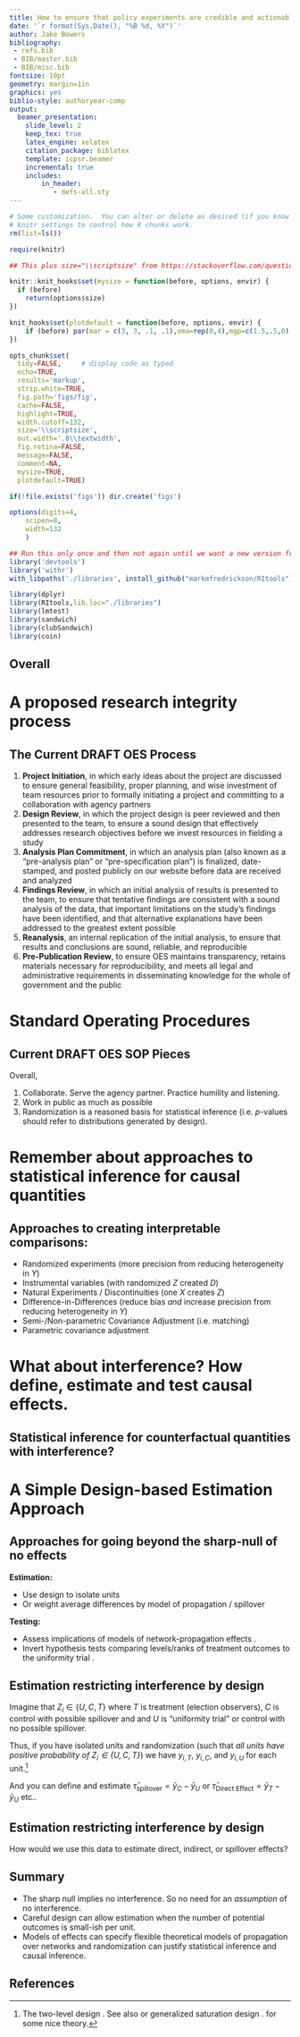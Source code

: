 ```yaml
---
title: How to ensure that policy experiments are credible and actionable
date: '`r format(Sys.Date(), "%B %d, %Y")`'
author: Jake Bowers
bibliography:
 - refs.bib
 - BIB/master.bib
 - BIB/misc.bib
fontsize: 10pt
geometry: margin=1in
graphics: yes
biblio-style: authoryear-comp
output:
  beamer_presentation:
    slide_level: 2
    keep_tex: true
    latex_engine: xelatex
    citation_package: biblatex
    template: icpsr.beamer
    incremental: true
    includes:
        in_header:
           - defs-all.sty
---
```



<!-- Make this document using library(rmarkdown); render("day12.Rmd") -->


```r
# Some customization.  You can alter or delete as desired (if you know what you are doing).
# knitr settings to control how R chunks work.
rm(list=ls())

require(knitr)

## This plus size="\\scriptsize" from https://stackoverflow.com/questions/26372138/beamer-presentation-rstudio-change-font-size-for-chunk

knitr::knit_hooks$set(mysize = function(before, options, envir) {
  if (before)
    return(options$size)
})

knit_hooks$set(plotdefault = function(before, options, envir) {
    if (before) par(mar = c(3, 3, .1, .1),oma=rep(0,4),mgp=c(1.5,.5,0))
})

opts_chunk$set(
  tidy=FALSE,     # display code as typed
  echo=TRUE,
  results='markup',
  strip.white=TRUE,
  fig.path='figs/fig',
  cache=FALSE,
  highlight=TRUE,
  width.cutoff=132,
  size='\\scriptsize',
  out.width='.8\\textwidth',
  fig.retina=FALSE,
  message=FALSE,
  comment=NA,
  mysize=TRUE,
  plotdefault=TRUE)

if(!file.exists('figs')) dir.create('figs')

options(digits=4,
	scipen=8,
	width=132
	)
```

```r
## Run this only once and then not again until we want a new version from github
library('devtools')
library('withr')
with_libpaths('./libraries', install_github("markmfredrickson/RItools"), 'pre')
```

```r
library(dplyr)
library(RItools,lib.loc="./libraries")
library(lmtest)
library(sandwich)
library(clubSandwich)
library(coin)
```

## Overall

\begin{enumerate}
\item 
\item 
\item 
\item 
\item 
\end{enumerate}


# A proposed research integrity process

## The Current DRAFT OES Process

 1.  **Project Initiation**, in which early ideas about the project are discussed to ensure general feasibility, proper planning, and wise investment of team resources prior to formally initiating a project and committing to a collaboration with agency partners
 2.  **Design Review**, in which the project design is peer reviewed and then presented to the team, to ensure a sound design that effectively addresses research objectives before we invest resources in fielding a study
 3. **Analysis Plan Commitment**, in which an analysis plan (also known as a “pre-analysis plan” or “pre-specification plan”) is finalized, date-stamped, and posted publicly on our website before data are received and analyzed
 4.  **Findings Review**, in which an initial analysis of results is presented to the team, to ensure that tentative findings are consistent with a sound analysis of the data, that important limitations on the study’s findings have been identified, and that alternative explanations have been addressed to the greatest extent possible
 5.  **Reanalysis**, an internal replication of the initial analysis, to ensure that results and conclusions are sound, reliable, and reproducible
 6. **Pre-Publication Review**,  to ensure OES maintains transparency, retains materials necessary for reproducibility, and meets all legal and administrative requirements in disseminating knowledge for the whole of government and the public


# Standard Operating Procedures

## Current DRAFT OES SOP Pieces

Overall, 

 1. Collaborate. Serve the agency partner. Practice humility and listening.
 2. Work in public as much as possible
 3. Randomization is a reasoned basis for statistical inference (i.e.  $p$-values should refer to distributions generated by design).

# Remember about approaches to statistical inference for causal quantities

## Approaches to creating interpretable comparisons:

   - Randomized experiments (more precision from reducing heterogeneity in $Y$)
   - Instrumental variables (with randomized $Z$ created $D$)
   - Natural Experiments / Discontinuities (one $X$ creates $Z$)
   - Difference-in-Differences (reduce bias *and* increase precision from reducing heterogeneity in $Y$)
   - Semi-/Non-parametric Covariance Adjustment (i.e. matching)
   - Parametric covariance adjustment

# What about interference? How define, estimate and test causal effects.

## Statistical inference for counterfactual quantities with interference?




# A Simple Design-based Estimation Approach


## Approaches for going beyond the sharp-null of no effects


**Estimation:**

   - Use design to isolate units
   - Or weight average differences by model of propagation / spillover \parencite{aronow2013estimating,toulis2013estimation}

**Testing:**

   - Assess implications of models of network-propagation effects \parencite{bowersetal2013}.
   - Invert hypothesis tests comparing levels/ranks of treatment outcomes to the uniformity trial \parencite{rosenbaum2007a}.


## Estimation restricting interference by design

Imagine that $Z_i \in \{U,C,T\}$ where  $T$ is treatment
(election observers), $C$ is control with possible spillover and and $U$ is
"uniformity trial" or control with no possible spillover. 

\medskip


Thus, if you have isolated units and randomization (such that *all units have
positive probability of $Z_i \in \{U,C,T\}$*) we have $y_{i,T}$, $y_{i,C}$, and
$y_{i,U}$ for each unit.^[The two-level design
\parencite{sinclair2012detecting}. See also \textcite[Chap 8]{gerbergreen2012}
or generalized saturation design \parencite{baird2014designing}.
\textcite{liu2014large} for some nice theory.]

\pause
\medskip

And you can define and estimate $\bar{\tau}_{\text{spillover}}=\bar{y}_{C} -
\bar{y}_{U}$ or $\bar{\tau}_{\text{Direct Effect}} = \bar{y}_{T} - \bar{y}_U$
etc..



## Estimation restricting interference by design

How would we use this data to estimate direct, indirect, or spillover effects?



## Summary

  - The sharp null implies no interference. So no need for an *assumption* of no interference.
  - Careful design can allow estimation when the number of potential outcomes is small-ish per unit.
  - Models of effects can specify flexible theoretical models of propagation over networks and randomization can justify statistical inference and causal inference.

## References

